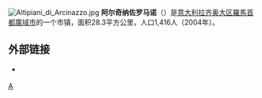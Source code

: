 [[File:Altipiani_di_Arcinazzo.jpg|thumb]]
'''阿尔奇纳佐罗马诺'''（{{lang|it|Arcinazzo Romano}}）是[[意大利|意大利]][[拉齐奥大区|拉齐奥大区]][[羅馬首都廣域市|羅馬首都廣域市]]的一个市镇，面积28.3平方公里，人口1,416人（2004年）。

==外部链接==
* {{Official site|http://www.comunearcinazzoromano.it/}} {{it}}

{{Italy-geo-stub}}
{{羅馬首都廣域市市鎮}}

[[Category:罗马首都广域市市镇|A]]